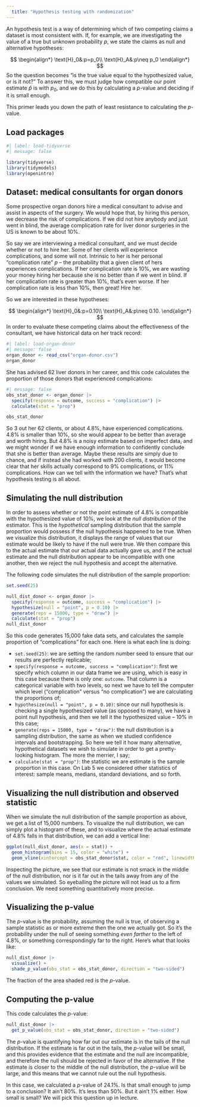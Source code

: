 ```yaml
---
  title: "Hypothesis testing with randomization"
---
```


An hypothesis test is a way of determining which of two competing claims a dataset is most consistent with. If, for example, we are investigating the value of a true but unknown probability $p$, we state the claims as null and alternative hypotheses:

$$
\begin{align*}
\text{H}_0&:p=p_0\\
\text{H}_A&:p\neq p_0
\end{align*}
$$ So the question becomes "is the true value equal to the hypothesized value, or is it not?" To answer this, we must judge how compatible our point estimate $\hat{p}$ is with $p_0$, and we do this by calculating a $p$-value and deciding if it is small enough.

This primer leads you down the path of least resistance to calculating the $p$-value.

## Load packages

```r
#| label: load-tidyverse
#| message: false

library(tidyverse) 
library(tidymodels) 
library(openintro)
```

## Dataset: medical consultants for organ donors

Some prospective organ donors hire a medical consultant to advise and assist in aspects of the surgery. We would hope that, by hiring this person, we decrease the risk of complications. If we did not hire anybody and just went in blind, the average complication rate for liver donor surgeries in the US is known to be about 10%.

So say we are interviewing a medical consultant, and we must decide whether or not to hire her. Some of her clients will experience complications, and some will not. Intrinsic to her is her personal "complication rate" $p$ -- the probability that a given client of hers experiences complications. If her complication rate is 10%, we are wasting your money hiring her because she is no better than if we went in blind. If her complication rate is greater than 10%, that's even worse. If her complication rate is less than 10%, then great! Hire her.

So we are interested in these hypotheses:

$$
\begin{align*}
\text{H}_0&:p=0.10\\
\text{H}_A&:p\neq 0.10.
\end{align*}
$$ In order to evaluate these competing claims about the effectiveness of the consultant, we have historical data on her track record:

```r
#| label: load-organ-donor
#| message: false
organ_donor <- read_csv("organ-donor.csv")
organ_donor
```

She has advised 62 liver donors in her career, and this code calculates the proportion of those donors that experienced complications:

```r
#| message: false
obs_stat_donor <- organ_donor |>
  specify(response = outcome, success = "complication") |>
  calculate(stat = "prop")

obs_stat_donor
```

So 3 out her 62 clients, or about 4.8%, have experienced complications. 4.8% is smaller than 10%, so she would appear to be better than average and worth hiring. But 4.8% is a noisy estimate based on imperfect data, and we might wonder if we have enough information to confidently conclude that she is better than average. Maybe these results are simply due to chance, and if instead she had worked with 200 clients, it would become clear that her skills actually correspond to 9% complications, or 11% complications. How can we tell with the information we have? That's what hypothesis testing is all about.

## Simulating the null distribution

In order to assess whether or not the point estimate of 4.8% is compatible with the hypothesized value of 10%, we look at the *null distribution* of the estimator. This is the *hypothetical* sampling distribution that the sample proportion would possess if the null hypothesis happened to be true. When we visualize this distribution, it displays the range of values that our estimate would be likely to have if the null were true. We then compare this to the actual estimate that our actual data actually gave us, and if the actual estimate and the null distribution appear to be incompatible with one another, then we reject the null hypothesis and accept the alternative.

The following code simulates the null distribution of the sample proportion:

```r
set.seed(25)

null_dist_donor <- organ_donor |>
  specify(response = outcome, success = "complication") |>
  hypothesize(null = "point", p = 0.10) |> 
  generate(reps = 15000, type = "draw") |> 
  calculate(stat = "prop")
null_dist_donor
```

So this code generates 15,000 fake data sets, and calculates the sample proportion of "complications" for each one. Here is what each line is doing:

-   `set.seed(25)`: we are setting the random number seed to ensure that our results are perfectly replicable;
-   `specify(response = outcome, success = "complication")`: first we specify which column in our data frame we are using, which is easy in this case because there is only one: `outcome`. That column is a categorical variable with two levels, so next we have to tell the computer which level ("complication" versus "no complication") we are calculating the proportions of;
-   `hypothesize(null = "point", p = 0.10)`: since our null hypothesis is checking a single hypothesized value (as opposed to many), we have a point null hypothesis, and then we tell it the hypothesized value -- 10% in this case;
-   `generate(reps = 15000, type = "draw")`: the null distribution is a sampling distribution, the same as when we studied confidence intervals and bootstrapping. So here we tell it how many alternative, hypothetical datasets we wish to simulate in order to get a pretty-looking histogram. The more the merrier, I say;
-   `calculate(stat = "prop")`: the statistic we are estimate is the sample proportion in this case. On Lab 5 we considered other statistics of interest: sample means, medians, standard deviations, and so forth.

## Visualizing the null distribution and observed statistic

When we simulate the null distribution of the sample proportion as above, we get a list of 15,000 numbers. To visualize the null distribution, we can simply plot a histogram of these, and to visualize where the actual estimate of 4.8% falls in that distribution, we can add a vertical line:

```r
ggplot(null_dist_donor, aes(x = stat)) +
  geom_histogram(bins = 15, color = "white") +
  geom_vline(xintercept = obs_stat_donor$stat, color = "red", linewidth = 2)
```

Inspecting the picture, we see that our estimate is not smack in the middle of the null distribution, nor is it far out in the tails away from any of the values we simulated. So eyeballing the picture will not lead us to a firm conclusion. We need something quantitatively more precise.

## Visualizing the p-value

The $p$-value is the probability, assuming the null is true, of observing a sample statistic as or more extreme then the one we actually got. So it's the probability under the null of seeing something *even farther* to the left of 4.8%, or something correspondingly far to the right. Here's what that looks like:

```r
null_dist_donor |>
  visualize() +
  shade_p_value(obs_stat = obs_stat_donor, direction = "two-sided")
```

The fraction of the area shaded red is the $p$-value.

## Computing the p-value

This code calculates the $p$-value:

```r
null_dist_donor |>
  get_p_value(obs_stat = obs_stat_donor, direction = "two-sided")
```

The $p$-value is quantifying how far out our estimate is in the tails of the null distribution. If the estimate is far out in the tails, the $p$-value will be small, and this provides evidence that the estimate and the null are incompatible, and therefore the null should be rejected in favor of the alternative. If the estimate is closer to the middle of the null distribution, the $p$-value will be large, and this means that we cannot rule out the null hypothesis.

In this case, we calculated a $p$-value of 24.1%. Is that small enough to jump to a conclusion? It ain't 80%. It's less than 50%. But it ain't 1% either. How small is small? We will pick this question up in lecture.
